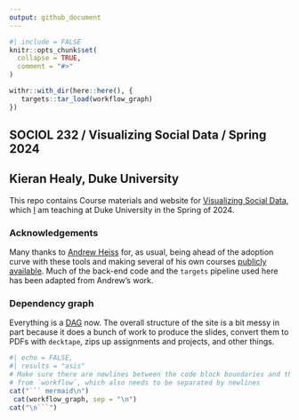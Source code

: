 ```yaml
---
output: github_document
---
```


<!-- README.md is generated from README.qmd. Please edit that file -->

```r
#| include = FALSE
knitr::opts_chunk$set(
  collapse = TRUE,
  comment = "#>"
)

withr::with_dir(here::here(), {
   targets::tar_load(workflow_graph)
})

```

## SOCIOL 232 / Visualizing Social Data / Spring 2024

## Kieran Healy, Duke University

This repo contains Course materials and website for [Visualizing Social Data](https://visualizingsociety.com), which [I](https://kieranhealy.org/about) am teaching at Duke University in the Spring of 2024. 

### Acknowledgements

Many thanks to [Andrew Heiss](https://www.andrewheiss.com) for, as usual, being ahead of the adoption curve with these tools and making several of his own courses [publicly available](https://www.andrewheiss.com/teaching/). Much of the back-end code and the `targets` pipeline used here has been adapted from Andrew's work. 
  
### Dependency graph

Everything is a [DAG](https://en.wikipedia.org/wiki/Directed_acyclic_graph) now. The overall structure of the site is a bit messy in part because it does a bunch of work to produce the slides, convert them to PDFs with `decktape`, zips up assignments and projects, and other things.

```r
#| echo = FALSE,
#| results = "asis"
# Make sure there are newlines between the code block boundaries and the output
# from `workflow`, which also needs to be separated by newlines
cat("``` mermaid\n")
 cat(workflow_graph, sep = "\n")
cat("\n```")
```

